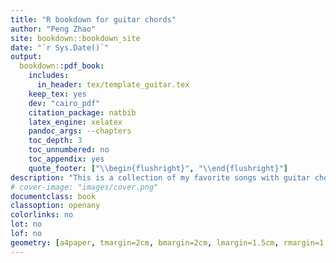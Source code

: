 --- 
title: "R bookdown for guitar chords"
author: "Peng Zhao"
site: bookdown::bookdown_site
date: "`r Sys.Date()`"
output:
  bookdown::pdf_book:
    includes:
      in_header: tex/template_guitar.tex
    keep_tex: yes
    dev: "cairo_pdf"
    citation_package: natbib
    latex_engine: xelatex
    pandoc_args: --chapters
    toc_depth: 3
    toc_unnumbered: no
    toc_appendix: yes
    quote_footer: ["\\begin{flushright}", "\\end{flushright}"]
description: "This is a collection of my favorite songs with guitar chords, produced by bookdown."
# cover-image: "images/cover.png"
documentclass: book
classoption: openany
colorlinks: no
lot: no
lof: no
geometry: [a4paper, tmargin=2cm, bmargin=2cm, lmargin=1.5cm, rmargin=1.5cm]
---
